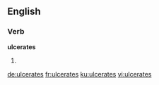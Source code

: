 
==English==

===Verb===
'''ulcerates'''

# {{en-third-person singular of|ulcerate}}

[[de:ulcerates]]
[[fr:ulcerates]]
[[ku:ulcerates]]
[[vi:ulcerates]]